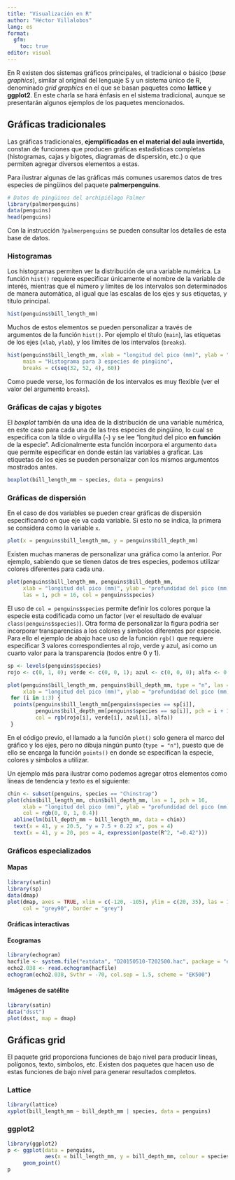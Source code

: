 ---
title: "Visualización en R"
author: "Héctor Villalobos"
lang: es
format: 
  gfm:
    toc: true
editor: visual
---

En R existen dos sistemas gráficos principales, el tradicional o básico (*base graphics*), similar al original del lenguaje S y un sistema único de R, denominado *grid graphics* en el que se basan paquetes como **lattice** y **ggplot2**. En este charla se hará énfasis en el sistema tradicional, aunque se presentarán algunos ejemplos de los paquetes mencionados.

## Gráficas tradicionales

Las gráficas tradicionales, **ejemplificadas en el material del aula invertida**, constan de funciones que producen gráficas estadísticas completas (histogramas, cajas y bigotes, diagramas de dispersión, etc.) o que permiten agregar diversos elementos a estas.

Para ilustrar algunas de las gráficas más comunes usaremos datos de tres especies de pingüinos del paquete **palmerpenguins**.

```{r}
# Datos de pingüinos del archipiélago Palmer
library(palmerpenguins)
data(penguins)
head(penguins)
```

Con la instrucción `?palmerpenguins` se pueden consultar los detalles de esta base de datos.

### Histogramas

Los histogramas permiten ver la distribución de una variable numérica. La función `hist()` requiere especificar únicamente el nombre de la variable de interés, mientras que el número y límites de los intervalos son determinados de manera automática, al igual que las escalas de los ejes y sus etiquetas, y título principal.

```{r}
hist(penguins$bill_length_mm)
```

Muchos de estos elementos se pueden personalizar a través de argumentos de la función `hist()`. Por ejemplo el título (`main`), las etiquetas de los ejes (`xlab`, `ylab`), y los límites de los intervalos (`breaks`).

```{r}
hist(penguins$bill_length_mm, xlab = "longitud del pico (mm)", ylab = "Frecuencia",
     main = "Histograma para 3 especies de pingüino", 
     breaks = c(seq(32, 52, 4), 60))
```

Como puede verse, los formación de los intervalos es muy flexible (ver el valor del argumento `breaks`).

### Gráficas de cajas y bigotes

El *boxplot* también da una idea de la distribución de una variable numérica, en este caso para cada una de las tres especies de pingüino, lo cual se especifica con la tilde o virgulilla (`~`) y se lee "longitud del pico **en función** de la especie". Adicionalmente esta función incorpora el argumento `data` que permite especificar en donde están las variables a graficar. Las etiquetas de los ejes se pueden personalizar con los mismos argumentos mostrados antes.

```{r}
boxplot(bill_length_mm ~ species, data = penguins)
```

### Gráficas de dispersión

En el caso de dos variables se pueden crear gráficas de dispersión especificando en que eje va cada variable. Si esto no se indica, la primera se considera como la variable `x`.

```{r}
plot(x = penguins$bill_length_mm, y = penguins$bill_depth_mm)
```

Existen muchas maneras de personalizar una gráfica como la anterior. Por ejemplo, sabiendo que se tienen datos de tres especies, podemos utilizar colores diferentes para cada una.

```{r}
plot(penguins$bill_length_mm, penguins$bill_depth_mm,
     xlab = "longitud del pico (mm)", ylab = "profundidad del pico (mm)",
     las = 1, pch = 16, col = penguins$species)
```

El uso de `col = penguins$species` permite definir los colores porque la especie esta codificada como un factor (ver el resultado de evaluar `class(penguins$species)`). Otra forma de personalizar la figura podría ser incorporar transparencias a los colores y símbolos diferentes por especie. Para ello el ejemplo de abajo hace uso de la función `rgb()` que requiere especificar 3 valores correspondientes al rojo, verde y azul, así como un cuarto valor para la transparencia (todos entre 0 y 1).

```{r}
sp <- levels(penguins$species)
rojo <- c(0, 1, 0); verde <- c(0, 0, 1); azul <- c(0, 0, 0); alfa <- 0.4

plot(penguins$bill_length_mm, penguins$bill_depth_mm, type = "n", las = 1,
     xlab = "longitud del pico (mm)", ylab = "profundidad del pico (mm)")
 for (i in 1:3) {
  points(penguins$bill_length_mm[penguins$species == sp[i]],
         penguins$bill_depth_mm[penguins$species == sp[i]], pch = i + 14, 
         col = rgb(rojo[i], verde[i], azul[i], alfa))  
 }

```

En el código previo, el llamado a la función `plot()` solo genera el marco del gráfico y los ejes, pero no dibuja ningún punto (`type = "n"`), puesto que de ello se encarga la función `points()` en donde se especifican la especie, colores y símbolos a utilizar.

Un ejemplo más para ilustrar como podemos agregar otros elementos como líneas de tendencia y texto es el siguiente:

```{r}
chin <- subset(penguins, species == "Chinstrap")
plot(chin$bill_length_mm, chin$bill_depth_mm, las = 1, pch = 16,
     xlab = "longitud del pico (mm)", ylab = "profundidad del pico (mm)",
     col = rgb(0, 0, 1, 0.4))
  abline(lm(bill_depth_mm ~ bill_length_mm, data = chin))
  text(x = 41, y = 20.5, "y = 7.5 + 0.22 x", pos = 4)
  text(x = 41, y = 20, pos = 4, expression(paste(R^2, "=0.42")))
```

### Gráficos especializados

#### Mapas

```{r}
library(satin)
library(sp)
data(dmap)
plot(dmap, axes = TRUE, xlim = c(-120, -105), ylim = c(20, 35), las = 1, 
     col = "grey90", border = "grey")
```

#### Gráficas interactivas

#### Ecogramas

```{r}
library(echogram)
hacfile <- system.file("extdata", "D20150510-T202500.hac", package = "echogram")
echo2.038 <- read.echogram(hacfile)
echogram(echo2.038, Svthr = -70, col.sep = 1.5, scheme = "EK500")
```

#### Imágenes de satélite

```{r, fig.height=5.5, fig.width=6}
library(satin)
data("dsst")
plot(dsst, map = dmap)
```

## Gráficas grid

El paquete grid proporciona funciones de bajo nivel para producir líneas, polígonos, texto, símbolos, etc. Existen dos paquetes que hacen uso de estas funciones de bajo nivel para generar resultados completos.

### Lattice

```{r}
library(lattice)
xyplot(bill_length_mm ~ bill_depth_mm | species, data = penguins)
```

### ggplot2

```{r}
library(ggplot2)
p <- ggplot(data = penguins, 
            aes(x = bill_length_mm, y = bill_depth_mm, colour = species)) +
     geom_point()
p
```

